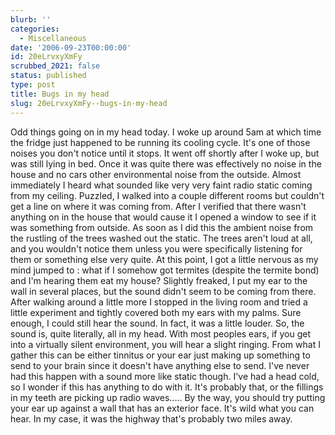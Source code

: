 ```yaml
---
blurb: ''
categories:
  - Miscellaneous
date: '2006-09-23T00:00:00'
id: 20eLrvxyXmFy
scrubbed_2021: false
status: published
type: post
title: Bugs in my head
slug: 20eLrvxyXmFy--bugs-in-my-head
---
```


Odd things going on in my head today. I woke up around 5am at which
time the fridge just happened to be running its cooling cycle. It's
one of those noises you don't notice until it stops. It went off
shortly after I woke up, but was still lying in bed. Once it was
quite there was effectively no noise in the house and no cars other
environmental noise from the outside. Almost immediately I heard
what sounded like very very faint radio static coming from my
ceiling. Puzzled, I walked into a couple different rooms but
couldn't get a line on where it was coming from. After I verified
that there wasn't anything on in the house that would cause it I
opened a window to see if it was something from outside. As soon as
I did this the ambient noise from the rustling of the trees washed
out the static. The trees aren't loud at all, and you wouldn't
notice them unless you were specifically listening for them or
something else very quite. At this point, I got a little nervous as
my mind jumped to : what if I somehow got termites (despite the
termite bond) and I'm hearing them eat my house? Slightly freaked,
I put my ear to the wall in several places, but the sound didn't
seem to be coming from there. After walking around a little more I
stopped in the living room and tried a little experiment and
tightly covered both my ears with my palms. Sure enough, I could
still hear the sound. In fact, it was a little louder. So, the
sound is, quite literally, all in my head. With most peoples ears,
if you get into a virtually silent environment, you will hear a
slight ringing. From what I gather this can be either tinnitus or
your ear just making up something to send to your brain since it
doesn't have anything else to send. I've never had this happen with
a sound more like static though. I've had a head cold, so I wonder
if this has anything to do with it. It's probably that, or the
fillings in my teeth are picking up radio waves..... By the way,
you should try putting your ear up against a wall that has an
exterior face. It's wild what you can hear. In my case, it was the
highway that's probably two miles away.
